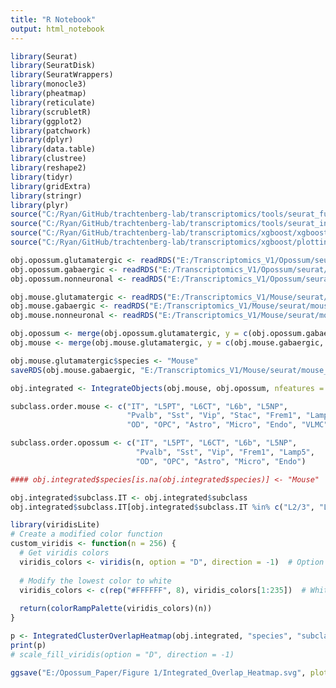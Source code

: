 ```yaml
---
title: "R Notebook"
output: html_notebook
---
```



```r

library(Seurat)
library(SeuratDisk)
library(SeuratWrappers)
library(monocle3)
library(pheatmap)
library(reticulate)
library(scrubletR)
library(ggplot2)
library(patchwork)
library(dplyr)
library(data.table)
library(clustree)
library(reshape2)
library(tidyr)
library(gridExtra)
library(stringr)
library(plyr)
source("C:/Ryan/GitHub/trachtenberg-lab/transcriptomics/tools/seurat_functions.R")
source("C:/Ryan/GitHub/trachtenberg-lab/transcriptomics/tools/seurat_integration_functions.R")
source("C:/Ryan/GitHub/trachtenberg-lab/transcriptomics/xgboost/xgboost_train.R")
source("C:/Ryan/GitHub/trachtenberg-lab/transcriptomics/xgboost/plottingFxns.R")

obj.opossum.glutamatergic <- readRDS("E:/Transcriptomics_V1/Opossum/seurat/opossum_v1_glutamatergic_processed.rds")
obj.opossum.gabaergic <- readRDS("E:/Transcriptomics_V1/Opossum/seurat/opossum_v1_gabaergic_processed.rds")
obj.opossum.nonneuronal <- readRDS("E:/Transcriptomics_V1/Opossum/seurat/opossum_v1_nonneuronal_processed.rds")

obj.mouse.glutamatergic <- readRDS("E:/Transcriptomics_V1/Mouse/seurat/mouse_v1_P38_glutamatergic_processed.rds")
obj.mouse.gabaergic <- readRDS("E:/Transcriptomics_V1/Mouse/seurat/mouse_v1_P38_gabaergic_processed.rds")
obj.mouse.nonneuronal <- readRDS("E:/Transcriptomics_V1/Mouse/seurat/mouse_v1_P38_nonneuronal_processed.rds")

obj.opossum <- merge(obj.opossum.glutamatergic, y = c(obj.opossum.gabaergic, obj.opossum.nonneuronal))
obj.mouse <- merge(obj.mouse.glutamatergic, y = c(obj.mouse.gabaergic, obj.mouse.nonneuronal))

```


```r

obj.mouse.glutamatergic$species <- "Mouse"
saveRDS(obj.mouse.gabaergic, "E:/Transcriptomics_V1/Mouse/seurat/mouse_v1_P38_gabaergic_processed.rds")

```


```r

obj.integrated <- IntegrateObjects(obj.mouse, obj.opossum, nfeatures = 3000, subsample = TRUE)

```


```r

subclass.order.mouse <- c("IT", "L5PT", "L6CT", "L6b", "L5NP", 
                          "Pvalb", "Sst", "Vip", "Stac", "Frem1", "Lamp5",
                          "OD", "OPC", "Astro", "Micro", "Endo", "VLMC")

subclass.order.opossum <- c("IT", "L5PT", "L6CT", "L6b", "L5NP", 
                            "Pvalb", "Sst", "Vip", "Frem1", "Lamp5",
                            "OD", "OPC", "Astro", "Micro", "Endo")

#### obj.integrated$species[is.na(obj.integrated$species)] <- "Mouse"

obj.integrated$subclass.IT <- obj.integrated$subclass
obj.integrated$subclass.IT[obj.integrated$subclass.IT %in% c("L2/3", "L4", "L5IT", "L6IT", "IT_A", "IT_B", "IT_C", "IT_D")] <- "IT"

library(viridisLite)
# Create a modified color function
custom_viridis <- function(n = 256) {
  # Get viridis colors
  viridis_colors <- viridis(n, option = "D", direction = -1)  # Option "D" gives the default viridis palette
  
  # Modify the lowest color to white
  viridis_colors <- c(rep("#FFFFFF", 8), viridis_colors[1:235])  # White
  
  return(colorRampPalette(viridis_colors)(n))
}

p <- IntegratedClusterOverlapHeatmap(obj.integrated, "species", "subclass.IT", "integrated_snn_res.1", subclass.order.mouse, subclass.order.opossum, col.high = "black", show_text = FALSE) + scale_fill_gradientn(colors = custom_viridis())
print(p)
# scale_fill_viridis(option = "D", direction = -1)

ggsave("E:/Opossum_Paper/Figure 1/Integrated_Overlap_Heatmap.svg", plot = p)

```


